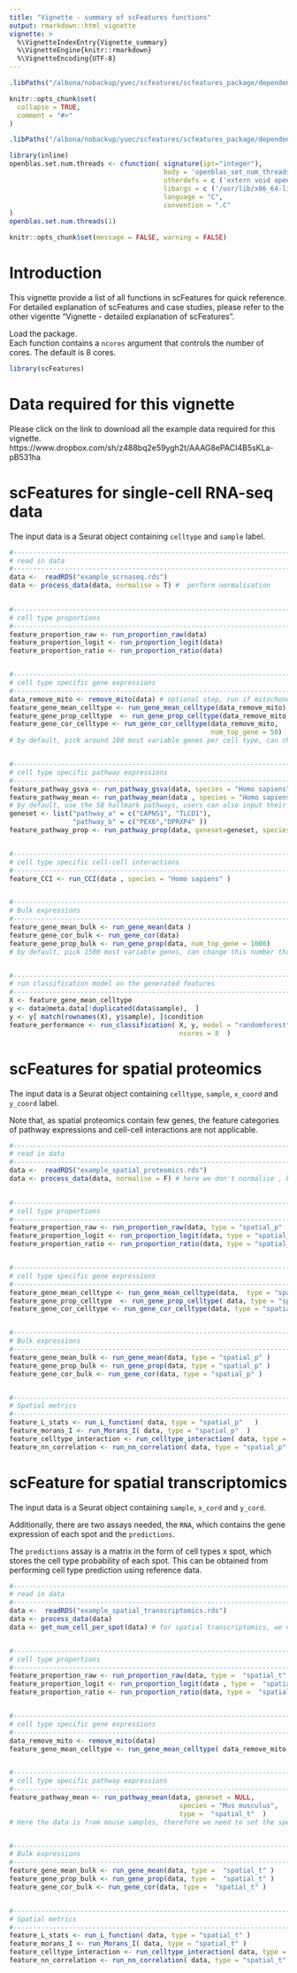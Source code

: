 ```yaml
---
title: "Vignette - summary of scFeatures functions"
output: rmarkdown::html_vignette
vignette: >
  %\VignetteIndexEntry{Vignette_summary}
  %\VignetteEngine{knitr::rmarkdown}
  %\VignetteEncoding{UTF-8}
---
```


```r

.libPaths("/albona/nobackup/yuec/scfeatures/scfeatures_package/dependency")

knitr::opts_chunk$set(
  collapse = TRUE,
  comment = "#>"
)
```



```r

.libPaths("/albona/nobackup/yuec/scfeatures/scfeatures_package/dependency")

library(inline)
openblas.set.num.threads <- cfunction( signature(ipt="integer"),
                                       body = 'openblas_set_num_threads(*ipt);',
                                       otherdefs = c ('extern void openblas_set_num_threads(int);'),
                                       libargs = c ('/usr/lib/x86_64-linux-gnu/openblas-pthread/libblas.so'),
                                       language = "C",
                                       convention = ".C"
)
openblas.set.num.threads(1)


```



```r
knitr::opts_chunk$set(message = FALSE, warning = FALSE)

```


# Introduction 

This vignette provide a list of all functions in scFeatures for quick reference. For detailed explanation of scFeatures and case studies, please refer to the other vigentte "Vignette - detailed explanation of scFeatures".  

Load the package.    
Each function contains a `ncores` argument that controls the number of cores. The default is 8 cores. 

```r
library(scFeatures)
```


# Data required for this vignette

Please click on the link to download all the example data required for this vignette.  
https://www.dropbox.com/sh/z488bq2e59ygh2t/AAAG8ePACI4B5sKLa-pB531ha 


# scFeatures for single-cell RNA-seq data

The input data is a Seurat object containing `celltype` and `sample` label.


```r
#---------------------------------------------------------------------------
# read in data 
#---------------------------------------------------------------------------
data <-  readRDS("example_scrnaseq.rds")
data <- process_data(data, normalise = T) #  perform normalisation 
 

#---------------------------------------------------------------------------
# cell type proportions
#---------------------------------------------------------------------------
feature_proportion_raw <- run_proportion_raw(data)
feature_proportion_logit <- run_proportion_logit(data)
feature_proportion_ratio <- run_proportion_ratio(data)


#---------------------------------------------------------------------------
# cell type specific gene expressions
#---------------------------------------------------------------------------
data_remove_mito <- remove_mito(data) # optional step, run if mitochondria amd ribosomal genes are not of interest 
feature_gene_mean_celltype <- run_gene_mean_celltype(data_remove_mito)  
feature_gene_prop_celltype  <- run_gene_prop_celltype(data_remove_mito)
feature_gene_cor_celltype <- run_gene_cor_celltype(data_remove_mito,
                                                   num_top_gene = 50)
# by default, pick around 100 most variable genes per cell type, can change this number through the num_top_gene argument 


#---------------------------------------------------------------------------
# cell type specific pathway expressions 
#---------------------------------------------------------------------------
feature_pathway_gsva <- run_pathway_gsva(data, species = "Homo sapiens") 
feature_pathway_mean <- run_pathway_mean(data , species = "Homo sapiens")
# by default, use the 50 hallmark pathways, users can also input their gene set of interest in a list format 
geneset <- list("pathway_a" = c("CAPNS1", "TLCD1"), 
                "pathway_b" = c("PEX6","DPRXP4" ))  
feature_pathway_prop <- run_pathway_prop(data, geneset=geneset, species = "Homo sapiens")


#---------------------------------------------------------------------------
# cell type specific cell-cell interactions
#---------------------------------------------------------------------------
feature_CCI <- run_CCI(data , species = "Homo sapiens" )


#---------------------------------------------------------------------------
# Bulk expressions 
#---------------------------------------------------------------------------
feature_gene_mean_bulk <- run_gene_mean(data )
feature_gene_cor_bulk <- run_gene_cor(data)
feature_gene_prop_bulk <- run_gene_prop(data, num_top_gene = 1000)
# by default, pick 1500 most variable genes, can change this number through the num_top_gene argument 


#---------------------------------------------------------------------------
# run classification model on the generated features 
#---------------------------------------------------------------------------
X <- feature_gene_mean_celltype
y <- data@meta.data[!duplicated(data$sample),  ]
y <- y[ match(rownames(X), y$sample), ]$condition
feature_performance <- run_classification( X, y, model = "randomforest", 
                                           ncores = 8  )

```



# scFeatures for spatial proteomics 

The input data is a Seurat object containing `celltype`,  `sample`, `x_coord` and `y_coord` label. 

Note that, as spatial proteomics contain few genes, the feature categories of pathway expressions and cell-cell interactions are not applicable. 

```r
#---------------------------------------------------------------------------
# read in data 
#---------------------------------------------------------------------------
data <-  readRDS("example_spatial_proteomics.rds")
data <- process_data(data, normalise = F) # here we don't normalise , because the data has already been normalised 
 

#---------------------------------------------------------------------------
# cell type proportions
#---------------------------------------------------------------------------
feature_proportion_raw <- run_proportion_raw(data, type = "spatial_p"  )
feature_proportion_logit <- run_proportion_logit(data, type = "spatial_p")
feature_proportion_ratio <- run_proportion_ratio(data, type = "spatial_p")


#---------------------------------------------------------------------------
# cell type specific gene expressions
#---------------------------------------------------------------------------
feature_gene_mean_celltype <- run_gene_mean_celltype(data,  type = "spatial_p"  )
feature_gene_prop_celltype  <- run_gene_prop_celltype( data, type = "spatial_p" )
feature_gene_cor_celltype <- run_gene_cor_celltype(data, type = "spatial_p" )


#---------------------------------------------------------------------------
# Bulk expressions 
#---------------------------------------------------------------------------
feature_gene_mean_bulk <- run_gene_mean(data, type = "spatial_p" )
feature_gene_prop_bulk <- run_gene_prop(data, type = "spatial_p" )
feature_gene_cor_bulk <- run_gene_cor(data, type = "spatial_p" )


#---------------------------------------------------------------------------
# Spatial metrics
#---------------------------------------------------------------------------
feature_L_stats <- run_L_function( data, type = "spatial_p"   )
feature_morans_I <- run_Morans_I( data, type = "spatial_p"  )
feature_celltype_interaction <- run_celltype_interaction( data, type = "spatial_p" )
feature_nn_correlation <- run_nn_correlation( data, type = "spatial_p"  )
```



# scFeature for spatial transcriptomics 

The input data is a Seurat object containing `sample`, `x_cord` and `y_cord`.  

Additionally, there are two assays needed, the `RNA`, which contains the gene expression of each spot and the `predictions`. 

The `predictions` assay is a matrix in the form of cell types x spot, which stores the cell type probability of each spot. This can be obtained from performing cell type prediction using reference data. 

```r
#---------------------------------------------------------------------------
# read in data 
#---------------------------------------------------------------------------
data <-  readRDS("example_spatial_transcriptomics.rds")
data <- process_data(data)
data <- get_num_cell_per_spot(data) # for spatial transcriptomics, we need to estimate the number of cells in each spot


#---------------------------------------------------------------------------
# cell type proportions
#---------------------------------------------------------------------------
feature_proportion_raw <- run_proportion_raw(data, type =  "spatial_t"  )
feature_proportion_logit <- run_proportion_logit(data , type =  "spatial_t" )
feature_proportion_ratio <- run_proportion_ratio(data, type =  "spatial_t" )


#---------------------------------------------------------------------------
# cell type specific gene expressions
#---------------------------------------------------------------------------
data_remove_mito <- remove_mito(data)
feature_gene_mean_celltype <- run_gene_mean_celltype( data_remove_mito, type =  "spatial_t" )


#---------------------------------------------------------------------------
# cell type specific pathway expressions 
#---------------------------------------------------------------------------
feature_pathway_mean <- run_pathway_mean(data, geneset = NULL,
                                           species = "Mus musculus",
                                           type =  "spatial_t"  )
# Here the data is from mouse samples, therefore we need to set the species accordingly.


#---------------------------------------------------------------------------
# Bulk expressions 
#---------------------------------------------------------------------------
feature_gene_mean_bulk <- run_gene_mean(data, type =  "spatial_t" )
feature_gene_prop_bulk <- run_gene_prop(data, type =  "spatial_t" )
feature_gene_cor_bulk <- run_gene_cor(data, type =  "spatial_t" )


#---------------------------------------------------------------------------
# Spatial metrics
#---------------------------------------------------------------------------
feature_L_stats <- run_L_function( data, type = "spatial_t" )
feature_morans_I <- run_Morans_I( data, type = "spatial_t" )
feature_celltype_interaction <- run_celltype_interaction( data, type = "spatial_t"  )
feature_nn_correlation <- run_nn_correlation( data, type = "spatial_t" )
```

